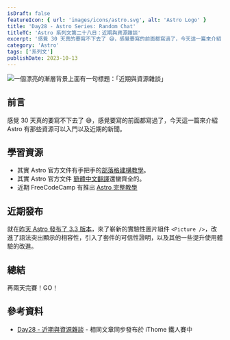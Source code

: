```yaml
---
isDraft: false
featureIcon: { url: 'images/icons/astro.svg', alt: 'Astro Logo' }
title: 'Day28 - Astro Series: Random Chat'
titleTC: 'Astro 系列文第二十八日：近期與資源雜談'
excerpt: '感覺 30 天真的要寫不下去了 😅，感覺要寫的前面都寫過了，今天這一篇來介紹 Astro 有那些資源可以入門以及近期的新聞。'
category: 'Astro'
tags: ['系列文']
publishDate: 2023-10-13
---
```


![一個漂亮的漸層背景上面有一句標題：「近期與資源雜談」](./day28-random-chat.webp)

## 前言

感覺 30 天真的要寫不下去了 😅，感覺要寫的前面都寫過了，今天這一篇來介紹 Astro 有那些資源可以入門以及近期的新聞。

## 學習資源

- 其實 Astro 官方文件有手把手的[部落格建構教學](https://docs.astro.build/en/tutorial/0-introduction/)。
- 其實 Astro 官方文件 [簡體中文翻譯](https://docs.astro.build/zh-cn/getting-started/)還蠻齊全的。
- 近期 FreeCodeCamp 有推出 [Astro 完整教學](https://www.youtube.com/watch?v=e-hTm5VmofI&t=3747s)

## 近期發布

就在[昨天 Astro 發布了 3.3 版本](https://astro.build/blog/astro-330/#syntax-highlighting)，來了嶄新的實驗性圖片組件 `<Picture />`，改進了語法突出顯示的相容性，引入了套件的可信性證明，以及其他一些提升使用體驗的改進。

## 總結

再兩天完賽！GO！

## 參考資料

- [Day28 - 近期與資源雜談](https://ithelp.ithome.com.tw/articles/10339153) - 相同文章同步發布於 iThome 鐵人賽中
